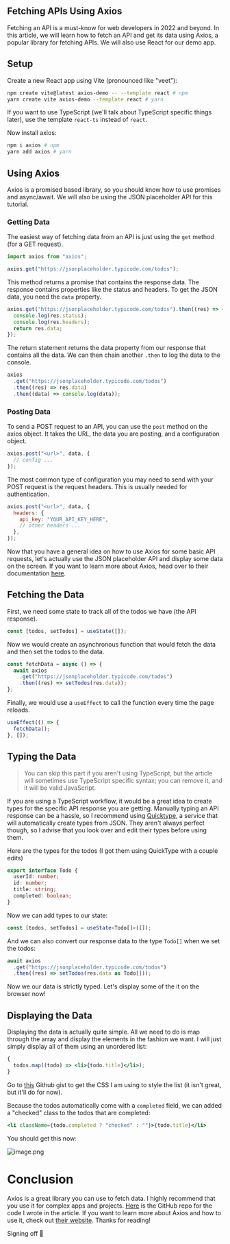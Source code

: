 ## Fetching APIs Using Axios

Fetching an API is a must-know for web developers in 2022 and beyond. In this article, we will learn how to fetch an API and get its data using Axios, a popular library for fetching APIs. We will also use React for our demo app.

## Setup

Create a new React app using Vite (pronounced like "veet"):

```bash
npm create vite@latest axios-demo -- --template react # npm
yarn create vite axios-demo --template react # yarn
```

If you want to use TypeScript (we'll talk about TypeScript specific things later), use the template `react-ts` instead of `react`.

Now install axios:

```bash
npm i axios # npm
yarn add axios # yarn
```

## Using Axios

Axios is a promised based library, so you should know how to use promises and async/await. We will also be using the JSON placeholder API for this tutorial.

### Getting Data

The easiest way of fetching data from an API is just using the `get` method (for a GET request).

```js
import axios from "axios";

axios.get("https://jsonplaceholder.typicode.com/todos");
```

This method returns a promise that contains the response data. The response contains properties like the status and headers. To get the JSON data, you need the `data` property.

```js
axios.get("https://jsonplaceholder.typicode.com/todos").then((res) => {
  console.log(res.status);
  console.log(res.headers);
  return res.data;
});
```

The return statement returns the data property from our response that contains all the data. We can then chain another `.then` to log the data to the console.

```js
axios
  .get("https://jsonplaceholder.typicode.com/todos")
  .then((res) => res.data)
  .then((data) => console.log(data));
```

### Posting Data

To send a POST request to an API, you can use the `post` method on the axios object. It takes the URL, the data you are posting, and a configuration object.

```js
axios.post("<url>", data, {
  // config ...
});
```

The most common type of configuration you may need to send with your POST request is the request headers. This is usually needed for authentication.

```js
axios.post("<url>", data, {
  headers: {
    api_key: "YOUR_API_KEY_HERE",
    // other headers ...
  },
});
```

Now that you have a general idea on how to use Axios for some basic API requests, let's actually use the JSON placeholder API and display some data on the screen. If you want to learn more about Axios, head over to their documentation [here](https://axios-http.com/docs/intro).

## Fetching the Data

First, we need some state to track all of the todos we have (the API response).

```js
const [todos, setTodos] = useState([]);
```

Now we would create an asynchronous function that would fetch the data and then set the todos to the data.

```js
const fetchData = async () => {
  await axios
    .get("https://jsonplaceholder.typicode.com/todos")
    .then((res) => setTodos(res.data));
};
```

Finally, we would use a `useEffect` to call the function every time the page reloads.

```js
useEffect(() => {
  fetchData();
}, []);
```

## Typing the Data

> You can skip this part if you aren't using TypeScript, but the article will sometimes use TypeScript specific syntax; you can remove it, and it will be valid JavaScript.

If you are using a TypeScript workflow, it would be a great idea to create types for the specific API response you are getting. Manually typing an API response can be a hassle, so I recommend using [Quicktype](https://app.quicktype.io/), a service that will automatically create types from JSON. They aren't always perfect though, so I advise that you look over and edit their types before using them.

Here are the types for the todos (I got them using QuickType with a couple edits)

```ts
export interface Todo {
  userId: number;
  id: number;
  title: string;
  completed: boolean;
}
```

Now we can add types to our state:

```ts
const [todos, setTodos] = useState<Todo[]>([]);
```

And we can also convert our response data to the type `Todo[]` when we set the todos:

```ts
await axios
  .get("https://jsonplaceholder.typicode.com/todos")
  .then((res) => setTodos(res.data as Todo[]));
```

Now we our data is strictly typed. Let's display some of the it on the browser now!

## Displaying the Data

Displaying the data is actually quite simple. All we need to do is map through the array and display the elements in the fashion we want. I will just simply display all of them using an unordered list:

```jsx
{
  todos.map((todo) => <li>{todo.title}</li>);
}
```

Go to [this](https://gist.github.com/rkazi103/99888daf59ff47b96dc7788d89fcc2de) Github gist to get the CSS I am using to style the list (it isn't great, but it'll do for now).

Because the todos automatically come with a `completed` field, we can added a "checked" class to the todos that are completed:

```jsx
<li className={todo.completed ? "checked" : ""}>{todo.title}</li>
```

You should get this now:

![image.png](https://cdn.hashnode.com/res/hashnode/image/upload/v1645669628813/jj8QHyalh.png)

# Conclusion

Axios is a great library you can use to fetch data. I highly recommend that you use it for complex apps and projects. [Here](https://github.com/rkazi103/axios-demo) is the GitHub repo for the code I wrote in the article. If you want to learn more about Axios and how to use it, check out [their website](https://axios-http.com/). Thanks for reading!

Signing off 👋
